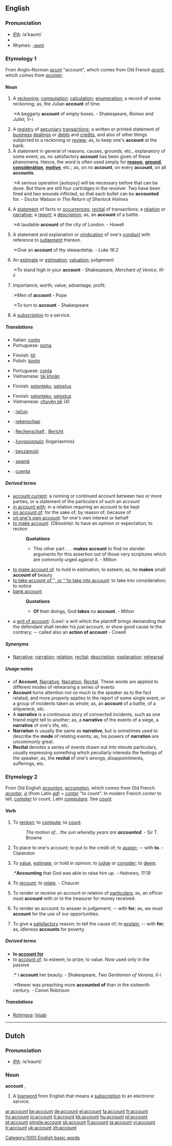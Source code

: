 ==English==

{{rank|talk|spirit|sometimes|452|account|party|sight|electronic}}

===Pronunciation===
*[[w:IPA|IPA]]: /ə'kaʊnt/
*{{audio|en-us-account.ogg|Audio (US)}}
*Rhymes: [[Rhymes:English:-aʊnt|-aʊnt]]

===Etymology 1===
From Anglo-Norman ''[[acunt]]'' "account", which comes from Old French ''[[acont]]'', which comes from ''[[aconter]]''.

====Noun====
{{en-noun}}

# A [[reckoning]]; [[computation]]; [[calculation]]; [[enumeration]]; a record of some reckoning; as, the Julian '''account''' of time.
#:*A beggarly '''account''' of empty boxes. - Shakespeare, ''Romeo and Juliet, V-i''
# A [[registry]] of [[pecuniary]] [[transaction]]s; a written or printed statement of [[business]] [[dealing]]s or [[debt]]s and [[credit]]s, and also of other things subjected to a reckoning or [[review]]; as, to keep one's '''account''' at the bank.
# A statement in general of reasons, causes, grounds, etc., explanatory of some event; as, no satisfactory '''account''' has been given of these phenomena. Hence, the word is often used simply for '''[[reason]]''', '''[[ground]]''', '''[[consideration]]''', '''[[motive]]''', etc.; as, on no '''account''', on every '''account''', on all '''accounts'''.
#:*A serious operation [autopsy] will be necessary before that can be done. But there are still four cartridges in the revolver.  Two have been fired and two wounds inflicted, so that each bullet can be '''accounted''' for. - Doctor Watson in ''The Return of Sherlock Holmes''
# A [[statement]] of facts or [[occurrence]]s; [[recital]] of transactions; a [[relation]] or [[narrative]]; a [[report]]; a [[description]]; as, an '''account''' of a battle.
#:*A laudable '''account''' of the city of London. - Howell
# A statement and explanation or [[vindication]] of one's [[conduct]] with reference to [[judgement]] thereon.
#:*Give an '''account''' of thy stewardship. - ''Luke 16:2''
# An [[estimate]] or [[estimation]]; [[valuation]]; judgement.
#:*To stand high in your '''account''' - Shakespeare, ''Merchant of Venice, III-ii''
# Importance; worth; value; advantage; profit.
#:*Men of '''account''' - Pope
#:*To turn to '''account''' - Shakespeare
# A [[subscription]] to a service.

=====Translations=====
{{top|reckoning, calculation}}
*Italian: [[conto]] {{m}}
*Portuguese: [[soma]]
{{bottom}}

{{top|A registry of pecuniary transactions}}
*Finnish: [[tili]]
*Polish: [[konto]]
{{mid}}
*Portuguese: [[conta]]
*Vietnamese: [[tài khoản]]
{{bottom}}

{{top|A statement in general of reasons, causes, grounds, etc.}}
*Finnish: [[selonteko]], [[selostus]]
{{bottom}}

{{top|A statement of facts or occurrences}}
*Finnish: [[selonteko]], [[selostus]]
*Vietnamese: [[chuyện kể]] (4)
{{bottom}}

{{rfc-trans}}
*{{ttbc|Croatian}}: [[račun]] {{m}}
*{{ttbc|Dutch}}: [[rekenschap]]
*{{ttbc|German}}: [[Rechenschaft]] {{f}}, [[Bericht]] {{m}}
*{{ttbc|Greek}}: [[λογαριασμός]] (logariasmós) {{m}}
*{{ttbc|Hungarian}}: [[beszámoló]]
*{{ttbc|Romanian}}: [[seamă]] {{f}}
*{{ttbc|Spanish}}: [[cuenta]] {{f}}

=====Derived terms=====
{{rfc-split|These all belong only in separate entries}}
*[[account current]]: a running or continued account between two or more parties, or a statement of the particulars of such an account
*[[in account with]]: in a relation requiring an account to be kept
*[[on account of]]: for the sake of; by reason of; because of
*[[on one's own account]]: for one's own interest or behalf
*[[to make account]]: ''(Obsolete):'' to have an opinion or expectation; to reckon
*:'''Quotations'''
*:*This other part . . . '''makes account''' to find no slender arguments for this assertion out of those very scriptures which are commonly urged against it. - Milton
*[[to make account of]]: to hold in estimation; to esteem; as, he '''makes''' small '''account of''' beauty
*[[to take account of''', or '''to take into account]]: to take into consideration; to notice
*[[bank account]]
*:'''Quotations'''
*:*'''Of''' their doings, God '''takes''' no '''account'''. - Milton
*a [[writ of account]]: ''(Law):'' a writ which the plaintiff brings demanding that the defendant shall render his just account, or show good cause to the contrary; -- called also an '''action of account''' - Cowell

=====Synonyms=====
*[[Narrative]]; [[narration]]; [[relation]]; [[recital]]; [[description]]; [[explanation]]; [[rehearsal]]

=====Usage notes=====
*of '''Account''', [[Narrative]], [[Narration]], [[Recital]]. These words are applied to different modes of rehearsing a series of events
*'''Account''' turns attention not so much to the speaker as to the fact related, and more properly applies to the report of some single event, or a group of incidents taken as whole; as, an '''account''' of a battle, of a shipwreck, etc.
*A '''narrative''' is a continuous story of connected incidents, such as one friend might tell to another; as, a '''narrative''' of the events of a siege, a '''narrative''' of one's life, etc.
*'''Narration''' is usually the same as '''narrative''', but is sometimes used to describe the '''mode''' of relating events; as, his powers of '''narration''' are uncommonly great.
*'''Recital''' denotes a series of events drawn out into minute particulars, usually expressing something which peculiarly interests the feelings of the speaker; as, the '''recital''' of one's wrongs, disappointments, sufferings, etc.

===Etymology 2===
From Old English ''[[acounten]]'', ''[[accompten]]'', which comes from Old French ''[[aconter]]'', ''[[à]]'' (from Latin ''[[ad]]'') + ''[[conter]]'' "to count". In modern French ''conter'' to tell, ''[[compter]]'' to count, Latin ''[[computare]]''. See [[count]].

====Verb====
{{en-verb}}

# {{cattag|transitive|obsolete}} To [[reckon]]; to [[compute]]; to [[count]].
#:''The motion of... the sun whereby years are '''accounted'''.''  - Sir T. Browne
# {{cattag|transitive|rare}} To place to one's account; to put to the credit of; to [[assign]]; -- with '''to'''. - Clarendon
# {{transitive}} To [[value]], [[estimate]], or hold in opinion; to [[judge]] or [[consider]]; to [[deem]].
#:*'''Accounting''' that God was able to raise him up. - ''Hebrews, 11:19''
# {{cattag|transitive|obsolete}} To [[recount]]; to [[relate]]. - Chaucer
# {{intransitive}} To render or receive an account or relation of [[particular]]s; as, an officer must '''account''' with or to the treasurer for money received.
# {{intransitive}} To render an account; to answer in judgement; -- with '''for'''; as, we must '''account''' for the use of our opportunities.
# {{intransitive}} To give a [[satisfactory]] reason; to tell the cause of; to [[explain]]; -- with '''for'''; as, idleness '''accounts''' for poverty.

=====Derived terms=====
*'''to [[account for]]'''
*to [[account of]]: to esteem; to prize; to value. Now used only in the passive
*:* I '''account''' her beauty. - Shakespeare, ''Two Gentlemen of Verona, II-i''
*:*Newer was preaching more '''accounted of''' than in the sixteenth century. - Canon Robinson

=====Translations=====
*[[Rohingya]]: [[hísab]]

----

==Dutch==

===Pronunciation===
*[[w:IPA|IPA]]: /ə'kɑʊnt/

===Noun===
'''account''' {{m}}, {{n}}

# A [[loanword]] from English that means a [[subscription]] to an electronic service.

[[Category:1000 English basic words]]

[[ar:account]]
[[be:account]]
[[de:account]]
[[el:account]]
[[fa:account]]
[[fr:account]]
[[hy:account]]
[[io:account]]
[[it:account]]
[[kk:account]]
[[hu:account]]
[[pl:account]]
[[pt:account]]
[[simple:account]]
[[sk:account]]
[[fi:account]]
[[ta:account]]
[[vi:account]]
[[tr:account]]
[[uk:account]]
[[zh:account]]